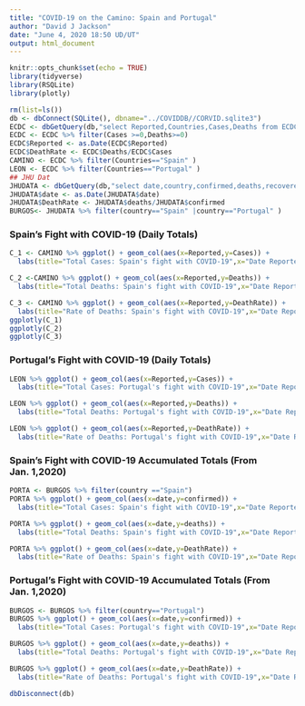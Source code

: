 ---
title: "COVID-19 on the Camino: Spain and Portugal"
author: "David J Jackson"
date: "June 4, 2020 18:50 UD/UT"
output: html_document
---

```{r setup, include=FALSE}
knitr::opts_chunk$set(echo = TRUE)
library(tidyverse)
library(RSQLite)
library(plotly)
```
```{r,echo=FALSE}
rm(list=ls())
db <- dbConnect(SQLite(), dbname="../COVIDDB//CORVID.sqlite3")
ECDC <- dbGetQuery(db,"select Reported,Countries,Cases,Deaths from ECDC")
ECDC <- ECDC %>% filter(Cases >=0,Deaths>=0)
ECDC$Reported <- as.Date(ECDC$Reported)
ECDC$DeathRate <- ECDC$Deaths/ECDC$Cases
CAMINO <- ECDC %>% filter(Countries=="Spain" )
LEON <- ECDC %>% filter(Countries=="Portugal" )
## JHU Dat
JHUDATA <- dbGetQuery(db,"select date,country,confirmed,deaths,recovered from JHUDATA")
JHUDATA$date <- as.Date(JHUDATA$date)
JHUDATA$DeathRate <- JHUDATA$deaths/JHUDATA$confirmed
BURGOS<- JHUDATA %>% filter(country=="Spain" |country=="Portugal" )


```

### Spain's Fight with COVID-19 (Daily Totals)

```{r,echo=FALSE}
C_1 <- CAMINO %>% ggplot() + geom_col(aes(x=Reported,y=Cases)) +
  labs(title="Total Cases: Spain's fight with COVID-19",x="Date Reported",y="Total Cases Reported")

C_2 <-CAMINO %>% ggplot() + geom_col(aes(x=Reported,y=Deaths)) +
  labs(title="Total Deaths: Spain's fight with COVID-19",x="Date Reported",y="Total Deaths Reported")

C_3 <- CAMINO %>% ggplot() + geom_col(aes(x=Reported,y=DeathRate)) +
  labs(title="Rate of Deaths: Spain's fight with COVID-19",x="Date Reported",y="Death RAte (%)") 
ggplotly(C_1)
ggplotly(C_2)
ggplotly(C_3)

```

### Portugal's Fight with COVID-19 (Daily Totals)

```{r,echo=FALSE}
LEON %>% ggplot() + geom_col(aes(x=Reported,y=Cases)) +
  labs(title="Total Cases: Portugal's fight with COVID-19",x="Date Reported",y="Total Cases Reported")

LEON %>% ggplot() + geom_col(aes(x=Reported,y=Deaths)) +
  labs(title="Total Deaths: Portugal's fight with COVID-19",x="Date Reported",y="Total Deaths Reported")

LEON %>% ggplot() + geom_col(aes(x=Reported,y=DeathRate)) +
  labs(title="Rate of Deaths: Portugal's fight with COVID-19",x="Date Reported",y="Death RAte (%)")
```


### Spain's Fight with COVID-19 Accumulated Totals (From Jan. 1,2020)

```{r,echo=FALSE}
PORTA <- BURGOS %>% filter(country =="Spain")
PORTA %>% ggplot() + geom_col(aes(x=date,y=confirmed)) +
  labs(title="Total Cases: Spain's fight with COVID-19",x="Date Reported",y="Total Cases To Date")

PORTA %>% ggplot() + geom_col(aes(x=date,y=deaths)) +
  labs(title="Total Deaths: Spain's fight with COVID-19",x="Date Reported",y="Total  Deaths To Date")

PORTA %>% ggplot() + geom_col(aes(x=date,y=DeathRate)) +
  labs(title="Rate of Deaths: Spain's fight with COVID-19",x="Date Reported",y="Death RAte (%)")
```

### Portugal's Fight with COVID-19 Accumulated Totals (From Jan. 1,2020)

```{r,echo=FALSE}
BURGOS <- BURGOS %>% filter(country=="Portugal") 
BURGOS %>% ggplot() + geom_col(aes(x=date,y=confirmed)) +
  labs(title="Total Cases: Portugal's fight with COVID-19",x="Date Reported",y="Total Cases Reported to Date")

BURGOS %>% ggplot() + geom_col(aes(x=date,y=deaths)) +
  labs(title="Total Deaths: Portugal's fight with COVID-19",x="Date Reported",y="Total Deaths Reported")

BURGOS %>% ggplot() + geom_col(aes(x=date,y=DeathRate)) +
  labs(title="Rate of Deaths: Portugal's fight with COVID-19",x="Date Reported",y="Death RAte (%)")
```
```{r}
dbDisconnect(db)
```

